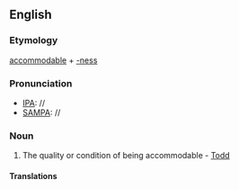==English==

===Etymology===
[[accommodable]] + [[-ness]]

===Pronunciation===
* [[IPA]]: //
* [[SAMPA]]: //

===Noun===
{{infl|en|noun}}

# {{rare}} The quality or condition of being accommodable - [[Todd]]

====Translations====
{{trans-top|the quality or condition of being accommodable}}
{{trans-mid}}
{{trans-bottom}}
